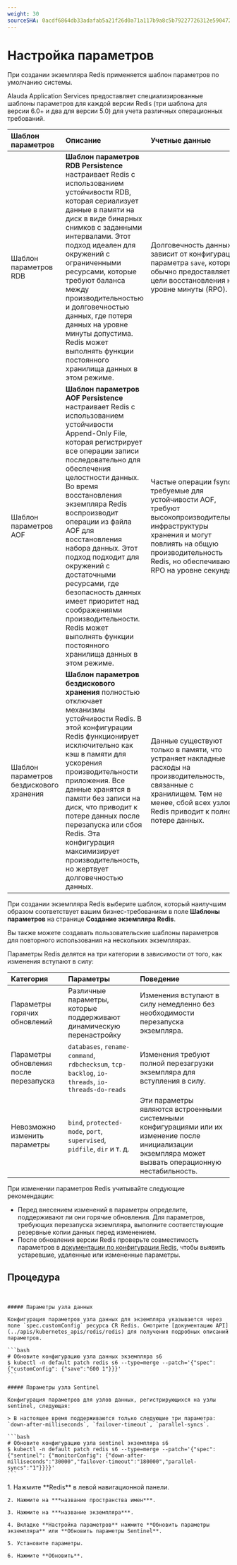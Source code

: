 ```yaml
---
weight: 30
sourceSHA: 0acdf6864db33adafab5a21f26d0a71a117b9a8c5b79227726312e5904721b18
---
```


# Настройка параметров

При создании экземпляра Redis применяется шаблон параметров по умолчанию системы.

Alauda Application Services предоставляет специализированные шаблоны параметров для каждой версии Redis (три шаблона для версии 6.0+ и два для версии 5.0) для учета различных операционных требований.

| Шаблон параметров           | Описание                                                                                                                                                                                                                                                                                                                                                                                                                                                             | Учетные данные                                                                                                                                                                               |
| :-------------------------- | :---------------------------------------------------------------------------------------------------------------------------------------------------------------------------------------------------------------------------------------------------------------------------------------------------------------------------------------------------------------------------------------------------------------------------------------------------------------------- | :-------------------------------------------------------------------------------------------------------------------------------------------------------------------------------------------- |
| Шаблон параметров RDB      | **Шаблон параметров RDB Persistence** настраивает Redis с использованием устойчивости RDB, которая сериализует данные в памяти на диск в виде бинарных снимков с заданными интервалами. Этот подход идеален для окружений с ограниченными ресурсами, которые требуют баланса между производительностью и долговечностью данных, где потеря данных на уровне минуты допустима. Redis может выполнять функции постоянного хранилища данных в этом режиме.                                                        | Долговечность данных зависит от конфигурации параметра `save`, который обычно предоставляет цели восстановления на уровне минуты (RPO).                                                         |
| Шаблон параметров AOF      | **Шаблон параметров AOF Persistence** настраивает Redis с использованием устойчивости Append-Only File, которая регистрирует все операции записи последовательно для обеспечения целостности данных. Во время восстановления экземпляра Redis воспроизводит операции из файла AOF для восстановления набора данных. Этот подход подходит для окружений с достаточными ресурсами, где безопасность данных имеет приоритет над соображениями производительности. Redis может выполнять функции постоянного хранилища данных в этом режиме. | Частые операции fsync, требуемые для устойчивости AOF, требуют высокопроизводительной инфраструктуры хранения и могут повлиять на общую производительность Redis, но обеспечивают RPO на уровне секунды. |
| Шаблон параметров бездискового хранения | **Шаблон параметров бездискового хранения** полностью отключает механизмы устойчивости Redis. В этой конфигурации Redis функционирует исключительно как кэш в памяти для ускорения производительности приложения. Все данные хранятся в памяти без записи на диск, что приводит к потере данных после перезапуска или сбоя Redis. Эта конфигурация максимизирует производительность, но жертвует долговечностью данных.                                                                                          | Данные существуют только в памяти, что устраняет накладные расходы на производительность, связанные с хранилищем. Тем не менее, сбой всех узлов Redis приводит к полной потере данных.                       |

При создании экземпляра Redis выберите шаблон, который наилучшим образом соответствует вашим бизнес-требованиям в поле **Шаблоны параметров** на странице **Создание экземпляра Redis**.

Вы также можете создавать пользовательские шаблоны параметров для повторного использования на нескольких экземплярах.

Параметры Redis делятся на три категории в зависимости от того, как изменения вступают в силу:

| Категория                  | Параметры                                                                                       | Поведение                                                                                                                                           |
| :------------------------ | :----------------------------------------------------------------------------------------------- | :-------------------------------------------------------------------------------------------------------------------------------------------------- |
| Параметры горячих обновлений     | Различные параметры, которые поддерживают динамическую перенастройку                                          | Изменения вступают в силу немедленно без необходимости перезапуска экземпляра.                                                                        |
| Параметры обновления после перезапуска | `databases`, `rename-command`, `rdbchecksum`, `tcp-backlog`, `io-threads`, `io-threads-do-reads` | Изменения требуют полной перезагрузки экземпляра для вступления в силу.                                                                                      |
| Невозможно изменить параметры | `bind`, `protected-mode`, `port`, `supervised`, `pidfile`, `dir` и т. д.                           | Эти параметры являются встроенными системными конфигурациями или их изменение после инициализации экземпляра может вызвать операционную нестабильность. |

При изменении параметров Redis учитывайте следующие рекомендации:

- Перед внесением изменений в параметры определите, поддерживают ли они горячие обновления. Для параметров, требующих перезапуска экземпляра, выполните соответствующие резервные копии данных перед изменением.
- После обновления версии Redis проверьте совместимость параметров в [документации по конфигурации Redis](https://redis.io/topics/config), чтобы выявить устаревшие, удаленные или измененные параметры.

## Процедура

<Tabs>
  <Tab label="CLI">
    <br />

    ##### Параметры узла данных

    Конфигурация параметров узла данных для экземпляра указывается через поле `spec.customConfig` ресурса CR Redis. Смотрите [документацию API](../apis/kubernetes_apis/redis/redis) для получения подробных описаний параметров.

    ```bash
    # Обновите конфигурацию узла данных экземпляра s6
    $ kubectl -n default patch redis s6 --type=merge --patch='{"spec": {"customConfig": {"save":"600 1"}}}'
    ```

    ##### Параметры узла Sentinel

    Конфигурация параметров для узлов данных, регистрирующихся на узлы sentinel, следующая:

    > В настоящее время поддерживаются только следующие три параметра: `down-after-milliseconds`, `failover-timeout`, `parallel-syncs`.

    ```bash
    # Обновите конфигурацию узла sentinel экземпляра s6
    $ kubectl -n default patch redis s6 --type=merge --patch='{"spec": {"sentinel": {"monitorConfig": {"down-after-milliseconds":"30000","failover-timeout":"180000","parallel-syncs":"1"}}}}'
    ```
  </Tab>

  <Tab label="Веб-консоль">
    1. Нажмите **Redis** в левой навигационной панели.

    2. Нажмите на ***название пространства имен***.

    3. Нажмите на ***название экземпляра***.

    4. Вкладке **Настройка параметров** нажмите **Обновить параметры экземпляра** или **Обновить параметры Sentinel**.

    5. Установите параметры.

    6. Нажмите **Обновить**.
  </Tab>
</Tabs>
